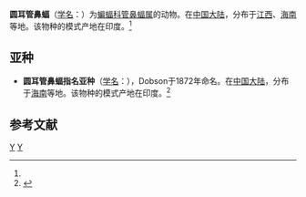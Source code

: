 {{Speciesbox 
| taxon = Murina cyclotis
| authority = (Dobson, 1872)<ref name='id232'>{{cite web| url =http://www.bioinfo.cn/db05/BjdwSpecies.php?action=view&id=232| title =圆耳管鼻蝠| work =《中国动物物种编目数据库》| publisher =中国科学院微生物研究所| author =中国科学院动物研究所| accessdate =2009-03-27| deadurl =yes| archiveurl =https://web.archive.org/web/20160305044244/http://www.bioinfo.cn/db05/BjdwSpecies.php?action=view&id=232| archivedate =2016-03-05}}</ref>
}}

'''圆耳管鼻蝠'''（[[学名|学名]]：{{lang|la|''Murina cyclotis''}}）为[[蝙蝠科|蝙蝠科]][[管鼻蝠属|管鼻蝠属]]的动物。在[[中国大陆|中国大陆]]，分布于[[江西|江西]]、[[海南|海南]]等地。该物种的模式产地在印度。<ref name='id232'/>

==亚种==
*'''圆耳管鼻蝠指名亚种'''（[[学名|学名]]：{{lang|la|''Murina cyclotis cyclotis''}}），Dobson于1872年命名。在[[中国大陆|中国大陆]]，分布于[[海南|海南]]等地。该物种的模式产地在印度。<ref name='id233'>{{cite web| url =http://www.bioinfo.cn/db05/BjdwSpecies.php?action=view&id=233| title =圆耳管鼻蝠指名亚种| work =《中国动物物种编目数据库》| publisher =中国科学院微生物研究所| author =中国科学院动物研究所| accessdate =2009-03-27| deadurl =yes| archiveurl =https://web.archive.org/web/20160305052924/http://www.bioinfo.cn/db05/BjdwSpecies.php?action=view&id=233| archivedate =2016-03-05}}</ref>

== 参考文献 ==
{{reflist}}
{{Taxonbar|from=Q2895227}}

[[Category:管鼻蝠属|Y]]
[[Category:1872年描述的动物|Y]]